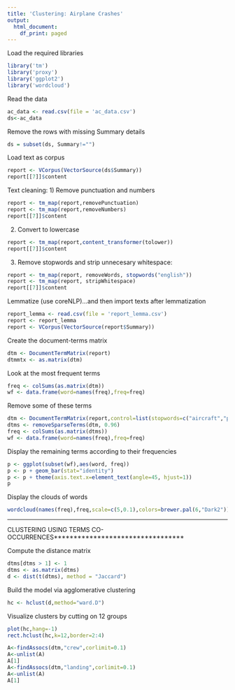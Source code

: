 ---
title: 'Clustering: Airplane Crashes'
output:
  html_document:
    df_print: paged
---

Load the required libraries

```{r}
library('tm')
library('proxy')
library('ggplot2')
library('wordcloud')
```

Read the data

```{r}
ac_data <- read.csv(file = 'ac_data.csv')
ds<-ac_data
```

Remove the rows with missing Summary details

```{r}
ds = subset(ds, Summary!="")
```

Load text as corpus

```{r}
report <- VCorpus(VectorSource(ds$Summary))
report[[7]]$content
```

Text cleaning: 1) Remove punctuation and numbers

```{r}
report <- tm_map(report,removePunctuation)
report <- tm_map(report,removeNumbers)
report[[7]]$content
```

2)  Convert to lowercase

```{r}
report <- tm_map(report,content_transformer(tolower))
report[[7]]$content
```

3)  Remove stopwords and strip unnecesary whitespace:

```{r}
report <- tm_map(report, removeWords, stopwords("english"))
report <- tm_map(report, stripWhitespace)
report[[7]]$content
```

Lemmatize (use coreNLP)...and then import texts after lemmatization

```{r}
report_lemma <- read.csv(file = 'report_lemma.csv')
report <- report_lemma
report <- VCorpus(VectorSource(report$Summary))
```

Create the document-terms matrix

```{r}
dtm <- DocumentTermMatrix(report)
dtmmtx <- as.matrix(dtm)
```

Look at the most frequent terms

```{r}
freq <- colSums(as.matrix(dtm)) 
wf <- data.frame(word=names(freq),freq=freq)
```

Remove some of these terms

```{r}
dtm <- DocumentTermMatrix(report,control=list(stopwords=c("aircraft","plane","crash","crashed","caused","accident","one","two","cause","make","kill","result","continue","contribute","take","flight","right","due","lead","factor","minute","leave")))
dtms <- removeSparseTerms(dtm, 0.96)
freq <- colSums(as.matrix(dtms)) 
wf <- data.frame(word=names(freq),freq=freq)
```

Display the remaining terms according to their frequencies

```{r}
p <- ggplot(subset(wf),aes(word, freq))    
p <- p + geom_bar(stat="identity")   
p <- p + theme(axis.text.x=element_text(angle=45, hjust=1))   
p
```

Display the clouds of words

```{r fig.height=7, fig.width=7}
wordcloud(names(freq),freq,scale=c(5,0.1),colors=brewer.pal(6,"Dark2")) 
```

------------------------------------------------------------------------

CLUSTERING USING TERMS CO-OCCURRENCES\*\*\*\*\*\*\*\*\*\*\*\*\*\*\*\*\*\*\*\*\*\*\*\*\*\*\*\*\*\*\*\*\*

Compute the distance matrix

```{r}
dtms[dtms > 1] <- 1
dtms <- as.matrix(dtms)
d <- dist(t(dtms), method = "Jaccard")
```

Build the model via agglomerative clustering

```{r}
hc <- hclust(d,method="ward.D")
```

Visualize clusters by cutting on 12 groups

```{r}
plot(hc,hang=-1)
rect.hclust(hc,k=12,border=2:4)
```

```{r}
A<-findAssocs(dtm,"crew",corlimit=0.1)
A<-unlist(A)
A[1]
A<-findAssocs(dtm,"landing",corlimit=0.1)
A<-unlist(A)
A[1]
```
